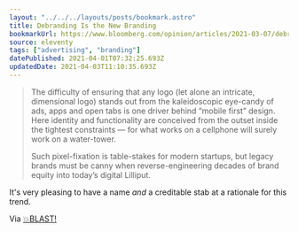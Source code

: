 ```yaml
---
layout: "../../../layouts/posts/bookmark.astro"
title: Debranding Is the New Branding
bookmarkUrl: https://www.bloomberg.com/opinion/articles/2021-03-07/debranding-is-the-new-branding-for-burger-king-warner-bros
source: eleventy
tags: ["advertising", "branding"]
datePublished: 2021-04-01T07:32:25.693Z
updatedDate: 2021-04-03T11:10:35.693Z
---
```


> The difficulty of ensuring that any logo (let alone an intricate, dimensional logo) stands out from the kaleidoscopic eye-candy of ads, apps and open tabs is one driver behind “mobile first” design. Here identity and functionality are conceived from the outset inside the tightest constraints — for what works on a cellphone will surely work on a water-tower.
>
> Such pixel-fixation is table-stakes for modern startups, but legacy brands must be canny when reverse-engineering decades of brand equity into today’s digital Lilliput.

It's very pleasing to have a name _and_ a creditable stab at a rationale for this trend.

Via [💥BLAST!](https://blast.red/)

